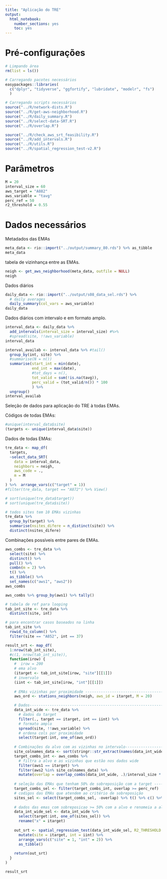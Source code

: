 ```yaml
---
title: "Aplicação do TRE"
output: 
  html_notebook: 
    number_sections: yes
    toc: yes
---
```


# Pré-configurações

```r
# Limpando área
rm(list = ls())

# Carregando pacotes necessários
easypackages::libraries(
  c("dplyr", "tidyverse", "ggfortify", "lubridate", "modelr", "fs")
  )

# Carregando scripts necessários
source("../R/network-dists.R")
source("../R/get-aws-neighborhood.R")
source("../R/daily_summary.R")
source("../R/select-data-SRT.R")
source("../R/overlap.R")

source("../R/check_aws_srt_feasibility.R")
source("../R/add_intervals.R")
source("../R/utils.R")
source("../R/spatial_regression_test-v2.R")

```

# Parâmetros

```r
M = 20
interval_size = 60
aws_target = "A882"
aws_variable = "tavg" 
perc_ref = 50 
r2_threshold = 0.55  
```


# Dados necessários

Metadados das EMAs

```r
meta_data <- rio::import("../output/summary_80.rds") %>% as_tibble
meta_data
```

tabela de vizinhança entre as EMAs.

```r
neigh <- get_aws_neighborhood(meta_data, outfile = NULL)
neigh
```



Dados diários 

```r
daily_data <- rio::import("../output/s08_data_sel.rds") %>% 
  # daily averages
  daily_summary(col_vars = aws_variable)
daily_data
```


Dados diários com intervalo e em formato amplo.

```r
interval_data <- daily_data %>%
  add_intervals(interval_size = interval_size) #%>%
  #spread(site, !!aws_variable)
interval_data
```


```r
interval_availab <- interval_data %>% #tail()
  group_by(int, site) %>%
  #summarise(N = n())
  summarise(start_int = min(date),
            end_int = max(date),
            #tot_days = n(),
            tot_valid = sum(!is.na(tavg)),
            perc_valid = (tot_valid/n()) * 100
            ) %>%
  ungroup()
interval_availab
```

  

Seleção de dados para aplicação do TRE à todas EMAs.

Códigos de todas EMAs:
```r
#unique(interval_data$site)
(targets <- unique(interval_data$site))
```

Dados de todas EMAs:

```r

tre_data <- map_df(
  targets,
  ~select_data_SRT(
    data = interval_data,
    neighbors = neigh,
    aws_code = .,
    m = M
  )
) %>%  arrange_vars(c("target" = 1))
#filter(tre_data, target == "A872") %>% View()

# sort(unique(tre_data$target))
# sort(unique(tre_data$site))

# todos sites tem 10 EMAs vizinhas
tre_data %>%
  group_by(target) %>%
  summarise(nsites_difere = n_distinct(site)) %>%
  distinct(nsites_difere) 
```

Combinações possíveis entre pares de EMAs.

```r
aws_combs <- tre_data %>%
  select(site) %>%
  distinct() %>%
  pull() %>%
  combn(m = 2) %>%
  t() %>%
  as_tibble() %>%
  set_names(c("aws1", "aws2"))
aws_combs

aws_combs %>% group_by(aws1) %>% tally()
```



```r

# tabela de ref para looping
tab_int_site <- tre_data %>%
  distinct(site, int) 

# para encontrar casos baseados na linha
tab_int_site %>%
  rowid_to_column() %>%
  filter(site == "A852", int == 37)

```
 
 
```r
result_srt <- map_df(
  1:nrow(tab_int_site),
  #c(1, nrow(tab_int_site)),
  function(irow) {
    #  irow = 200
    # ema alvo
    (itarget <- tab_int_site[irow, "site"][[1]])
    # invervalo
    (iint <- tab_int_site[irow, "int"][[1]])
    
    # EMAs vizinhas por proximidade -------------------------------------------
    aws_ord <- stations_neighbors(neigh, aws_id = itarget, M = 20)

    # Dados---------------------------------------------------------------------
    data_int_wide <- tre_data %>%
      # dados da target
      filter(., target == itarget, int == iint) %>%
      # formato amplo
      spread(site, !!aws_variable) %>%
      # ordena cols por proximidade
      select(target:int, one_of(aws_ord))
    
    # Combinações da alvo com as vizinhas no intervalo--------------------------
    site_colnames_data <- sort(stringr::str_extract(names(data_int_wide), "^A[0-9]{3}"))
    target_combs_int <- aws_combs %>%
      # filtra a alvo e as vizinhas que estão nos dados wide
      filter(aws1 == itarget) %>%
      filter(aws2 %in% site_colnames_data) %>%
      mutate(overlap = overlap_combs(data_int_wide, .)/interval_size * 100) 
      
    # seleção das EMAs que tenham 50% de sobreposição com a target -------------
    target_combs_sel <- filter(target_combs_int, overlap >= perc_ref)
    # codigos das EMAs que atendem ao critério de sobreposição
    sites_sel <- select(target_combs_sel, -overlap) %>% t() %>% c() %>% unique()
    
    # dados das emas com sobreposicao >= 50% com a alvo e renomeia a alvo para x
    data_int_wide_sel <- data_int_wide %>%
      select(target:int, one_of(sites_sel)) %>%
      rename("x" = itarget)
    
    out_srt <- spatial_regression_test(data_int_wide_sel, R2_THRESHOLD = R2_THRESHOLD, f = f) %>%
      mutate(site = itarget, int = iint) %>%
      arrange_vars(c("site" = 1, "int" = 2)) %>%
      as_tibble()
    
    return(out_srt)
  }
)

result_srt
```
 
 